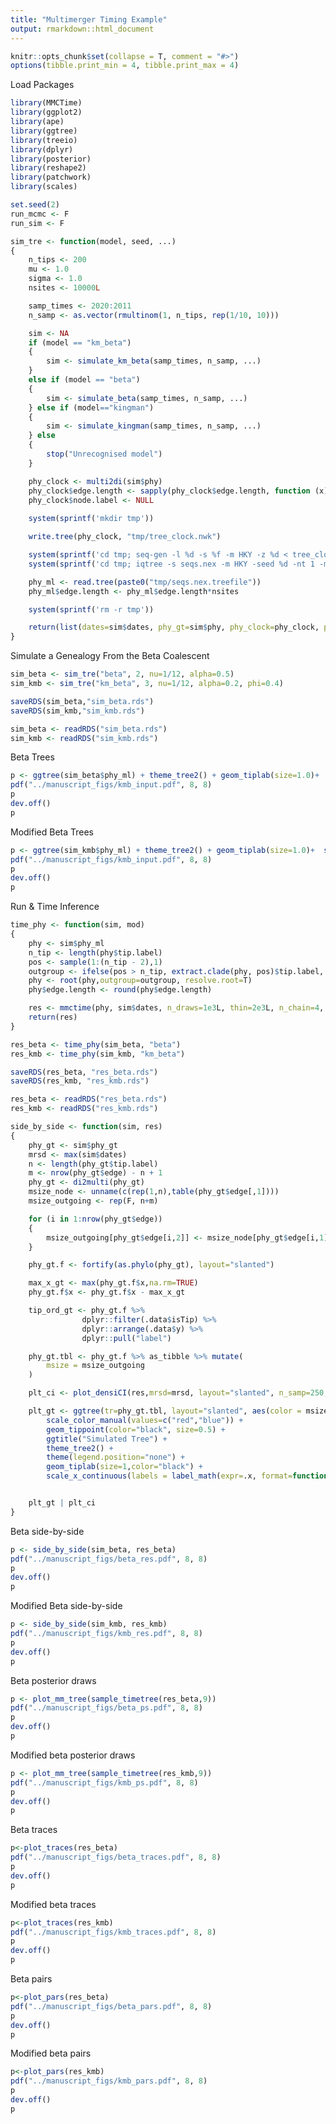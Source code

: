 ```yaml
---
title: "Multimerger Timing Example"
output: rmarkdown::html_document
---
```


```r
knitr::opts_chunk$set(collapse = T, comment = "#>")
options(tibble.print_min = 4, tibble.print_max = 4)
```

Load Packages
```r
library(MMCTime)
library(ggplot2)
library(ape)
library(ggtree)
library(treeio)
library(dplyr)
library(posterior)
library(reshape2)
library(patchwork)
library(scales)

set.seed(2)
run_mcmc <- F
run_sim <- F
```
```r
sim_tre <- function(model, seed, ...)
{
    n_tips <- 200
    mu <- 1.0
    sigma <- 1.0
    nsites <- 10000L

    samp_times <- 2020:2011
    n_samp <- as.vector(rmultinom(1, n_tips, rep(1/10, 10)))

    sim <- NA
    if (model == "km_beta")
    {
        sim <- simulate_km_beta(samp_times, n_samp, ...)
    }
    else if (model == "beta") 
    {
        sim <- simulate_beta(samp_times, n_samp, ...)
    } else if (model=="kingman") 
    {
        sim <- simulate_kingman(samp_times, n_samp, ...)
    } else 
    {
        stop("Unrecognised model")
    }

    phy_clock <- multi2di(sim$phy)
    phy_clock$edge.length <- sapply(phy_clock$edge.length, function (x) if(abs(x) < 1e-8) 0 else rgamma(1,shape = x * mu / sigma, scale = sigma))
    phy_clock$node.label <- NULL
    
    system(sprintf('mkdir tmp'))

    write.tree(phy_clock, "tmp/tree_clock.nwk")

    system(sprintf('cd tmp; seq-gen -l %d -s %f -m HKY -z %d < tree_clock.nwk > seqs.nex',nsites,1/nsites,seed))
    system(sprintf('cd tmp; iqtree -s seqs.nex -m HKY -seed %d -nt 1 -mem 4G', seed))

    phy_ml <- read.tree(paste0("tmp/seqs.nex.treefile"))
    phy_ml$edge.length <- phy_ml$edge.length*nsites

    system(sprintf('rm -r tmp'))

    return(list(dates=sim$dates, phy_gt=sim$phy, phy_clock=phy_clock, phy_ml=phy_ml))
}
```

Simulate a Genealogy From the Beta Coalescent
```r
sim_beta <- sim_tre("beta", 2, nu=1/12, alpha=0.5)
sim_kmb <- sim_tre("km_beta", 3, nu=1/12, alpha=0.2, phi=0.4)

saveRDS(sim_beta,"sim_beta.rds")
saveRDS(sim_kmb,"sim_kmb.rds")
```
```r
sim_beta <- readRDS("sim_beta.rds")
sim_kmb <- readRDS("sim_kmb.rds")
```

Beta Trees
```r
p <- ggtree(sim_beta$phy_ml) + theme_tree2() + geom_tiplab(size=1.0)+  scale_x_ggtree()
pdf("../manuscript_figs/kmb_input.pdf", 8, 8)
p
dev.off()
p
```
Modified Beta Trees
```r
p <- ggtree(sim_kmb$phy_ml) + theme_tree2() + geom_tiplab(size=1.0)+  scale_x_ggtree()
pdf("../manuscript_figs/kmb_input.pdf", 8, 8)
p
dev.off()
p
```

Run & Time Inference 
```r
time_phy <- function(sim, mod)
{
    phy <- sim$phy_ml
    n_tip <- length(phy$tip.label)
    pos <- sample(1:(n_tip - 2),1)
    outgroup <- ifelse(pos > n_tip, extract.clade(phy, pos)$tip.label, phy$tip.label[pos])
    phy <- root(phy,outgroup=outgroup, resolve.root=T)
    phy$edge.length <- round(phy$edge.length)

    res <- mmctime(phy, sim$dates, n_draws=1e3L, thin=2e3L, n_chain=4, model=mod, verbose=F)
    return(res)
}
```
```r
res_beta <- time_phy(sim_beta, "beta")
res_kmb <- time_phy(sim_kmb, "km_beta")
```
```r
saveRDS(res_beta, "res_beta.rds")
saveRDS(res_kmb, "res_kmb.rds")
```

```r
res_beta <- readRDS("res_beta.rds")
res_kmb <- readRDS("res_kmb.rds")
```

```r
side_by_side <- function(sim, res)
{
    phy_gt <- sim$phy_gt
    mrsd <- max(sim$dates)
    n <- length(phy_gt$tip.label)
    m <- nrow(phy_gt$edge) - n + 1
    phy_gt <- di2multi(phy_gt)
    msize_node <- unname(c(rep(1,n),table(phy_gt$edge[,1])))
    msize_outgoing <- rep(F, n+m)

    for (i in 1:nrow(phy_gt$edge))
    {
        msize_outgoing[phy_gt$edge[i,2]] <- msize_node[phy_gt$edge[i,1]]
    }

    phy_gt.f <- fortify(as.phylo(phy_gt), layout="slanted")

    max_x_gt <- max(phy_gt.f$x,na.rm=TRUE)
    phy_gt.f$x <- phy_gt.f$x - max_x_gt

    tip_ord_gt <- phy_gt.f %>%
                dplyr::filter(.data$isTip) %>%
                dplyr::arrange(.data$y) %>%
                dplyr::pull("label")

    phy_gt.tbl <- phy_gt.f %>% as_tibble %>% mutate(
        msize = msize_outgoing
    )

    plt_ci <- plot_densiCI(res,mrsd=mrsd, layout="slanted", n_samp=250, tip.order=tip_ord_gt) + ggtitle("Densitree With CIs For Majority Clades") 

    plt_gt <- ggtree(tr=phy_gt.tbl, layout="slanted", aes(color = msize>2)) + 
        scale_color_manual(values=c("red","blue")) +
        geom_tippoint(color="black", size=0.5) +
        ggtitle("Simulated Tree") +
        theme_tree2() +
        theme(legend.position="none") +
        geom_tiplab(size=1,color="black") +
        scale_x_continuous(labels = label_math(expr=.x, format=function(x) mrsd + x))


    plt_gt | plt_ci
}
```
Beta side-by-side
```r
p <- side_by_side(sim_beta, res_beta)
pdf("../manuscript_figs/beta_res.pdf", 8, 8)
p
dev.off()
p
```
Modified Beta side-by-side
```r
p <- side_by_side(sim_kmb, res_kmb)
pdf("../manuscript_figs/kmb_res.pdf", 8, 8)
p
dev.off()
p
```
Beta posterior draws
```r
p <- plot_mm_tree(sample_timetree(res_beta,9))
pdf("../manuscript_figs/beta_ps.pdf", 8, 8)
p
dev.off()
p
```
Modified beta posterior draws
```r
p <- plot_mm_tree(sample_timetree(res_kmb,9))
pdf("../manuscript_figs/kmb_ps.pdf", 8, 8)
p
dev.off()
p
```
Beta traces
```r
p<-plot_traces(res_beta)
pdf("../manuscript_figs/beta_traces.pdf", 8, 8)
p
dev.off()
p
```
Modified beta traces
```r
p<-plot_traces(res_kmb)
pdf("../manuscript_figs/kmb_traces.pdf", 8, 8)
p
dev.off()
p
```
Beta pairs
```r
p<-plot_pars(res_beta)
pdf("../manuscript_figs/beta_pars.pdf", 8, 8)
p
dev.off()
p
```
Modified beta pairs
```r
p<-plot_pars(res_kmb)
pdf("../manuscript_figs/kmb_pars.pdf", 8, 8)
p
dev.off()
p
```